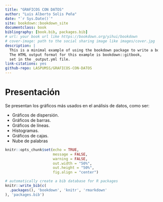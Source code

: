 ```yaml
--- 
title: "GRAFICOS CON DATOS"
author: "Luis Alberto Solis Peña"
date: "`r Sys.Date()`"
site: bookdown::bookdown_site
documentclass: book
bibliography: [book.bib, packages.bib]
# url: your book url like https://bookdown.org/yihui/bookdown
# cover-image: path to the social sharing image like images/cover.jpg
description: |
  This is a minimal example of using the bookdown package to write a book.
  The HTML output format for this example is bookdown::gitbook,
  set in the _output.yml file.
link-citations: yes
github-repo: LASPUMSS/GRAFICOS-CON-DATOS
---
```


# Presentación {-}

Se presentan los gráficos más usados en el análisis de datos, como ser:

- Gráficos de dispersión.
- Gráficos de barras.
- Gráficos de líneas.
- Histogramas.
- Gráficos de cajas.
- Nube de palabras

```r
knitr::opts_chunk$set(echo = TRUE,
                      message = FALSE,
                      warning = FALSE,
                      out.width = "50%",
                      out.height = "50%",
                      fig.align = "center")

# automatically create a bib database for R packages
knitr::write_bib(c(
  .packages(), 'bookdown', 'knitr', 'rmarkdown'
), 'packages.bib')
```

